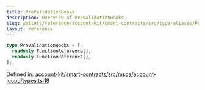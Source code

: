 ```yaml
---
title: PreValidationHooks
description: Overview of PreValidationHooks
slug: wallets/reference/account-kit/smart-contracts/src/type-aliases/PreValidationHooks
layout: reference
---
```


```ts
type PreValidationHooks = [
  readonly FunctionReference[],
  readonly FunctionReference[],
];
```

Defined in: [account-kit/smart-contracts/src/msca/account-loupe/types.ts:19](https://github.com/alchemyplatform/aa-sdk/blob/08da565ff1e1b5bcae4581d79993c4ed9e522c16/account-kit/smart-contracts/src/msca/account-loupe/types.ts#L19)
